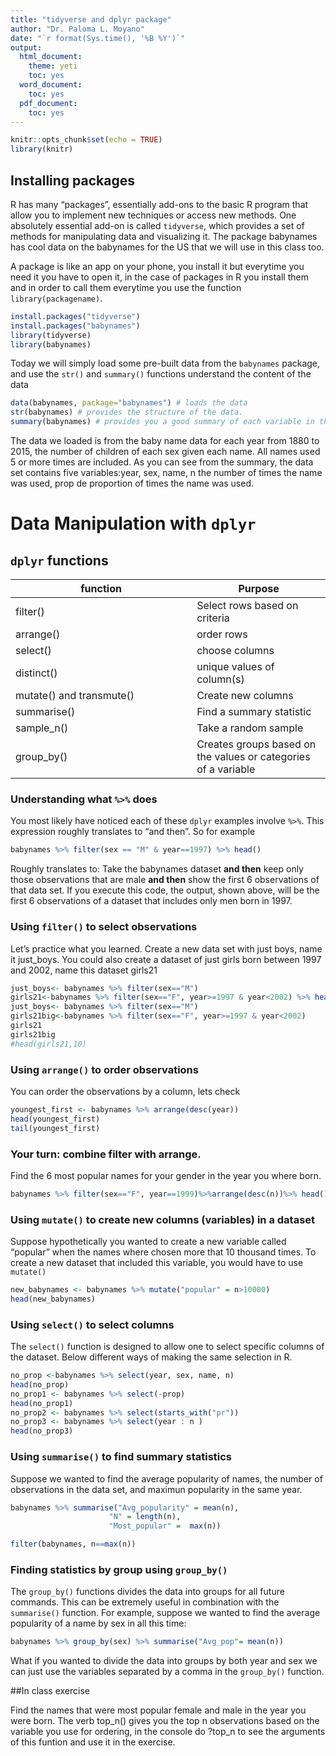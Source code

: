 ```yaml
---
title: "tidyverse and dplyr package"
author: "Dr. Paloma L. Moyano"
date: "`r format(Sys.time(), '%B %Y')`"
output:
  html_document: 
    theme: yeti
    toc: yes
  word_document:
    toc: yes
  pdf_document:
    toc: yes
---
```


```r
knitr::opts_chunk$set(echo = TRUE)
library(knitr)
```

## Installing packages
R has many "packages", essentially add-ons to the basic R program that allow you to implement new techniques or access new methods.  One absolutely essential add-on is called `tidyverse`, which provides a set of methods for manipulating data and visualizing it. The package babynames has cool data on the babynames for the US that we will use in this class too. 

A package is like an app on your phone, you install it but everytime you need it you have to open it, in the case of packages in R you install them and in order to call them everytime you use the function `library(packagename)`.
```r
install.packages("tidyverse")
install.packages("babynames")
library(tidyverse)
library(babynames)
```
Today we will simply load some pre-built data from the `babynames` package, and use the `str()` and `summary()` functions understand the content of the data 
```r
data(babynames, package="babynames") # loads the data 
str(babynames) # provides the structure of the data.
summary(babynames) # provides you a good summary of each variable in the data set 
```
The data we loaded is from the baby name data for each year from 1880 to 2015, the number of children of each sex given each name. All names used 5 or more times are included. As you can see from the summary, the data set contains five variables:year, sex, name, n the number of times the name was used, prop de proportion of times the name was used.  

# Data Manipulation with `dplyr`

## `dplyr` functions

function |  Purpose
-----------|--------
 filter()   | Select rows based on criteria
 arrange()  | order rows
 select()   | choose columns
 distinct() | unique values of column(s)
 mutate() and transmute() | Create new columns
 summarise()  | Find a summary statistic
 sample_n() | Take a random sample
 group_by() | Creates groups based on the values or categories of a variable


### Understanding what `%>%` does

You most likely have noticed each of these `dplyr` examples involve `%>%`.  This expression roughly translates to "and then".  So for example 
```r
babynames %>% filter(sex == "M" & year==1997) %>% head()
```
Roughly translates to: Take the babynames dataset **and then** keep only those observations that are male **and then** show the first 6 observations of that data set. If you execute this code, the output, shown above, will be the first 6 observations of a dataset that includes only men born in 1997.
 
### Using `filter()` to select observations

Let's practice what you learned. Create a new data set with just boys, name it just_boys. You could also create a dataset of just girls born between 1997 and 2002, name this dataset girls21

```r
just_boys<- babynames %>% filter(sex=="M")
girls21<-babynames %>% filter(sex=="F", year>=1997 & year<2002) %>% head()
just_boys<- babynames %>% filter(sex=="M")
girls21big<-babynames %>% filter(sex=="F", year>=1997 & year<2002)
girls21
girls21big
#head(girls21,10)
```

### Using `arrange()` to order observations
You can order the observations by a column, lets check 
```r
youngest_first <- babynames %>% arrange(desc(year))
head(youngest_first)
tail(youngest_first)
```

### Your turn: combine filter with arrange. 
Find the 6 most popular names for your gender in the year you where born. 

```r
babynames %>% filter(sex=="F", year==1999)%>%arrange(desc(n))%>% head()

```

### Using `mutate()` to create new columns (variables) in a dataset

Suppose hypothetically you wanted to create a new variable called "popular" when the names where chosen more that 10 thousand times. To create a new dataset that included this variable, you would have to use `mutate()`

```r
new_babynames <- babynames %>% mutate("popular" = n>10000)
head(new_babynames)
```

### Using `select()` to select columns

The `select()` function is designed to allow one to select specific columns of the dataset.
Below different ways of making the same selection in R. 

```r
no_prop <-babynames %>% select(year, sex, name, n)
head(no_prop)
no_prop1 <- babynames %>% select(-prop)
head(no_prop1)
no_prop2 <- babynames %>% select(starts_with("pr"))
no_prop3 <- babynames %>% select(year : n )
head(no_prop3)
```

### Using `summarise()` to find summary statistics

Suppose we wanted to find the average popularity of names, the number of observations in the data set, and maximun popularity in the same year. 

```r
babynames %>% summarise("Avg_popularity" = mean(n), 
                      "N" = length(n), 
                      "Most_popular" =  max(n)) 

filter(babynames, n==max(n))
```

### Finding statistics by group using `group_by()`

The `group_by()` functions divides the data into groups for all future commands.  This can be extremely useful in combination with the `summarise()` function.  For example, suppose we wanted to find the average popularity of a name by sex in all this time:

```r
babynames %>% group_by(sex) %>% summarise("Avg_pop"= mean(n))
```
What if you wanted to divide the data into groups by both year and sex we can just use the variables separated by a comma in the `group_by()` function. 


##In class exercise

Find the names that were most popular female and male in the year you were born. The verb top_n() gives you the top n observations based on the variable you use for ordering, in the console do ?top_n to see the arguments of this funtion and use it in the exercise.   

```r

```








